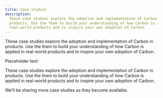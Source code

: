 ```yaml
---
title: Case studies
description:
  These case studies explore the adoption and implementation of Carbon in
  products. Use the them to build your understanding of how Carbon is applied in
  real-world products and to inspire your own adoption of Carbon.
---
```


<PageDescription>

These case studies explore the adoption and implementation of Carbon in
products. Use the them to build your understanding of how Carbon is applied in
real-world products and to inspire your own adoption of Carbon.

</PageDescription>

Placeholder text:

These case studies explore the adoption and implementation of Carbon in
products. Use the them to build your understanding of how Carbon is applied in
real-world products and to inspire your own adoption of Carbon.

We’ll be sharing more case studies as they become available.
